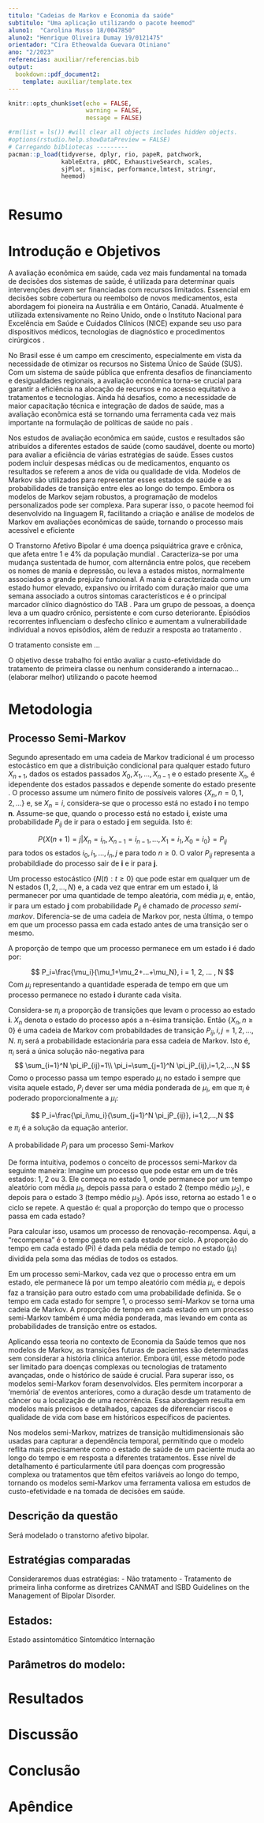 ```yaml
---
titulo: "Cadeias de Markov e Economia da saúde"
subtitulo: "Uma aplicação utilizando o pacote heemod"
aluno1:  "Carolina Musso 18/0047850"
aluno2: "Henrique Oliveira Dumay 19/0121475"
orientador: "Cira Etheowalda Guevara Otiniano"
ano: "2/2023"
referencias: auxiliar/referencias.bib
output: 
  bookdown::pdf_document2:
    template: auxiliar/template.tex
---
```


```r
knitr::opts_chunk$set(echo = FALSE, 
                      warning = FALSE,
                      message = FALSE)
```

```r

#rm(list = ls()) #will clear all objects includes hidden objects.
#options(rstudio.help.showDataPreview = FALSE)
# Carregando bibliotecas ---------
pacman::p_load(tidyverse, dplyr, rio, papeR, patchwork, 
               kableExtra, pROC, ExhaustiveSearch, scales,
               sjPlot, sjmisc, performance,lmtest, stringr,
               heemod)



```

\newpage

# Resumo


# Introdução e Objetivos


A avaliação econômica em saúde, cada vez mais fundamental na tomada de decisões dos sistemas de saúde, é utilizada para determinar quais intervenções devem ser financiadas com recursos limitados. Essencial em decisões sobre cobertura ou reembolso de novos medicamentos, esta abordagem foi pioneira na Austrália e em Ontário, Canadá. Atualmente é utilizada extensivamente no Reino Unido, onde o Instituto Nacional para Excelência em Saúde e Cuidados Clínicos (NICE) expande seu uso para dispositivos médicos, tecnologias de diagnóstico e procedimentos cirúrgicos \cite{briggs2006decision}.

No Brasil esse é um campo em crescimento, especialmente em vista da necessidade de otimizar os recursos no Sistema Único de Saúde (SUS). Com um sistema de saúde pública que enfrenta desafios de financiamento e desigualdades regionais, a avaliação econômica torna-se crucial para garantir a eficiência na alocação de recursos e no acesso equitativo a tratamentos e tecnologias. Ainda há desafios, como a necessidade de maior capacitação técnica e integração de dados de saúde, mas a avaliação econômica está se tornando uma ferramenta cada vez mais importante na formulação de políticas de saúde no país \cite{scielo2009}.

Nos estudos de avaliação econômica em saúde, custos e resultados são atribuídos a diferentes estados de saúde (como saudável, doente ou morto) para avaliar a eficiência de várias estratégias de saúde. Esses custos podem incluir despesas médicas ou de medicamentos, enquanto os resultados se referem a anos de vida ou qualidade de vida. Modelos de Markov são utilizados para representar esses estados de saúde e as probabilidades de transição entre eles ao longo do tempo. Embora os modelos de Markov sejam robustos, a programação de modelos personalizados pode ser complexa. Para superar isso, o pacote heemod foi desenvolvido na linguagem R, facilitando a criação e análise de modelos de Markov em avaliações econômicas de saúde, tornando o processo mais acessível e eficiente \cite{heemodpaper, heemodman}

O Transtorno Afetivo Bipolar é uma doença psiquiátrica grave e crônica, que afeta entre 1 e 4% da população mundial \cite{scaini}. Caracteriza-se por uma mudança sustentada de humor, com alternância entre polos, que recebem os nomes de mania e depressão, ou leva a estados mistos, normalmente associados a grande prejuízo funcional. A mania é caracterizada como um estado humor elevado, expansivo ou irritado com duração maior que uma semana associado a outros sintomas característicos e é o principal marcador clínico diagnóstico do TAB \cite{dsm}. Para um grupo de pessoas, a doença leva a um quadro crônico, persistente e com curso deteriorante. Episódios recorrentes influenciam o desfecho clínico e aumentam a vulnerabilidade individual a novos episódios, além de reduzir a resposta ao tratamento \cite{gana}.




O tratamento consiste em ...



O objetivo desse trabalho foi então avaliar a custo-efetividade do tratamento de primeira classe ou nenhum considerando a internacao... (elaborar melhor) utilizando o pacote heemod

# Metodologia

## Processo Semi-Markov 



Segundo apresentado em \citeonline{ross} uma cadeia de Markov tradicional é um processo estocástico em que a distribuição condicional para qualquer estado futuro $X_{n+1}$, dados os estados passados $X_0, X_1,...,X_{n-1}$ e o estado presente $X_n$, é idependente dos estados passados e depende somente do estado presente . O processo assume um número finito de possíveis valores $\{X_n, n = 0, 1, 2,...\}$ e, se $X_n = i$, considera-se que o processo está no estado **i** no tempo **n**. Assume-se que, quando o processo está no estado **i**, existe uma probabilidade $P_{ij}$ de ir para o estado **j** em seguida. Isto é:

$$
P\{X(n+1)=j | X_n = i_n, X_{n-1}=i_{n-1}, ..., X_1=i_1, X_0=i_0\}=P_{ij}
$$
para todos os estados $i_0,i_1,...,i_{n},j$ e para todo $n \geq 0$. O valor $P_{ij}$ representa a probabildiade do processo sair de **i** e ir para **j**. 


Um processo estocástico $\{N(t): t \geq 0 \}$ que pode estar em qualquer um de N estados $(1, 2, ..., N)$ e, a cada vez que entrar em um estado **i**, lá permanecer por uma quantidade de tempo aleatória, com média $\mu_i$ e, então, ir para um estado **j** com probabilidade $P_{ij}$ é chamado de *processo semi-markov*. Diferencia-se de uma cadeia de Markov por, nesta última, o tempo em que um processo passa em cada estado antes de uma transição ser o mesmo. 

A proporção de tempo que um processo permanece em um estado **i** é dado por:

$$
P_i=\frac{\mu_i}{\mu_1+\mu_2+...+\mu_N}, i = 1, 2, ... , N
$$
Com $\mu_i$ representando a quantidade esperada de tempo em que um processo permanece no estado **i** durante cada visita. 

Considera-se $\pi_i$ a proporção de transições que levam o processo ao estado **i**. $X_n$ denota o estado do processo após a n-ésima transição. Então $\{X_n, n \geq 0\}$ é uma cadeia de Markov com probabildades de transição $P_{ij}, i,j = 1,2,...,N$. $\pi_i$ será a probabilidade estacionária para essa cadeia de Markov. Isto é, $\pi_i$ será a única solução não-negativa para
$$
\sum_{i=1}^N \pi_iP_{ij}=1\\
\pi_i=\sum_{j=1}^N \pi_jP_{ij},i=1,2,...,N 
$$
Como o processo passa um tempo esperado $\mu_i$ no estado **i** sempre que visita aquele estado, $P_i$ dever ser uma média ponderada de $\mu_i$, em que $\pi_i$ é poderado proporcionalmente a $\mu_i$:

$$
P_i=\frac{\pi_i\mu_i}{\sum_{j=1}^N \pi_jP_{ij}}, i=1,2,...,N
$$
e $\pi_i$ é a solução da equação anterior.


A probabilidade $P_i$ para um processo Semi-Markov 

De forma intuitiva, podemos o conceito de processos semi-Markov da seguinte maneira: Imagine um processo que pode estar em um de três estados: 1, 2 ou 3. Ele começa no estado 1, onde permanece por um tempo aleatório com média $\mu_1$, depois passa para o estado 2 (tempo médio $\mu_2$), e depois para o estado 3 (tempo médio $\mu_3$). Após isso, retorna ao estado 1 e o ciclo se repete. A questão é: qual a proporção do tempo que o processo passa em cada estado?

Para calcular isso, usamos um processo de renovação-recompensa. Aqui, a "recompensa" é o tempo gasto em cada estado por ciclo. A proporção do tempo em cada estado (Pi) é dada pela média de tempo no estado ($\mu_i$) dividida pela soma das médias de todos os estados. 

Em um processo semi-Markov, cada vez que o processo entra em um estado, ele permanece lá por um tempo aleatório com média $\mu_i$, e depois faz a transição para outro estado com uma probabilidade definida. Se o tempo em cada estado for sempre 1, o processo semi-Markov se torna uma cadeia de Markov. A proporção de tempo em cada estado em um processo semi-Markov também é uma média ponderada, mas levando em conta as probabilidades de transição entre os estados.

Aplicando essa teoria no contexto de Economia da Saúde temos que nos modelos de Markov, as transições futuras de pacientes são determinadas sem considerar a história clínica anterior. Embora útil, esse método pode ser limitado para doenças complexas ou tecnologias de tratamento avançadas, onde o histórico de saúde é crucial. Para superar isso, os modelos semi-Markov foram desenvolvidos. Eles permitem incorporar a 'memória' de eventos anteriores, como a duração desde um tratamento de câncer ou a localização de uma recorrência. Essa abordagem resulta em modelos mais precisos e detalhados, capazes de diferenciar riscos e qualidade de vida com base em históricos específicos de pacientes.

Nos modelos semi-Markov, matrizes de transição multidimensionais são usadas para capturar a dependência temporal, permitindo que o modelo reflita mais precisamente como o estado de saúde de um paciente muda ao longo do tempo e em resposta a diferentes tratamentos. Esse nível de detalhamento é particularmente útil para doenças com progressão complexa ou tratamentos que têm efeitos variáveis ao longo do tempo, tornando os modelos semi-Markov uma ferramenta valiosa em estudos de custo-efetividade e na tomada de decisões em saúde.


## Descrição da questão

Será modelado o transtorno afetivo bipolar. 

Estratégias comparadas
-------------------------
Consideraremos duas estratégias:
- Não tratamento
- Tratamento de primeira linha conforme as diretrizes CANMAT and ISBD Guidelines
on the Management of Bipolar Disorder.

Estados:
------------------------
Estado assintomático
Sintomático
Internação

Parâmetros do modelo:
------------------------


# Resultados


# Discussão


# Conclusão
 

# Apêndice

```r
```




